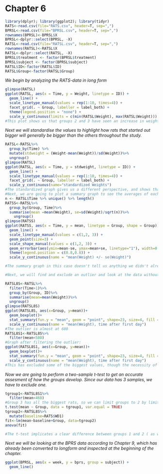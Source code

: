 # Chapter 6
```r
library(dplyr); library(ggplot2); library(tidyr)
RATS<-read.csv(file="RATS.csv", header=T, sep=",")
BPRSL<-read.csv(file="BPRSL.csv", header=T, sep=",")
rownames(BPRSL)<-BPRSL$X
BPRSL<-dplyr::select(BPRSL, -X)
RATSL<-read.csv(file="RATSL.csv", header=T, sep=",")
rownames(RATSL)<-RATSL$X
RATSL<-dplyr::select(RATSL, -X)
BPRSL$treatment <- factor(BPRSL$treatment)
BPRSL$subject <- factor(BPRSL$subject)
RATSL$ID<-factor(RATSL$ID)
RATSL$Group<-factor(RATSL$Group)
```
<i> We begin by analyzing the RATS-data in long form </i>
```r

glimpse(RATSL)
ggplot(RATSL, aes(x = Time, y = Weight, linetype = ID)) +
  geom_line() +
  scale_linetype_manual(values = rep(1:10, times=4)) +
  facet_grid(. ~ Group, labeller = label_both) +
  theme(legend.position = "none") + 
  scale_y_continuous(limits = c(min(RATSL$Weight), max(RATSL$Weight)))
#This plot shows us that groups 2 and 3 have seen an increase in weight on average, while the rats in group 1 grew noticeably less. All the rats in these two groups started growing significantly faster around day 43-44, and their growth had either stagnated or started regressing before then.
```
<i>Next we will standardise the values to highlight how rats that started out bigger will generally be bigger than the others throughout the study.</i>
``` r

RATSL<-RATSL%>%
  group_by(Time) %>%
  mutate(stdweight = (Weight-mean(Weight))/sd(Weight))%>%
  ungroup()
glimpse(RATSL)
ggplot(RATSL, aes(x = Time, y = stdweight, linetype = ID)) +
  geom_line() +
  scale_linetype_manual(values = rep(1:10, times=4)) +
  facet_grid(. ~ Group, labeller = label_both) +
  scale_y_continuous(name="standardized Weights")
#The standardized graph gives us a different perspective, and shows that the 3 groups are very similar after standardization, implying that the treatments administered would all have similar effects. 
#Next, we are going to plot a summary graph to see the averages of each group of rats.
n <- RATSL$Time %>% unique() %>% length()
RATSS<-RATSL%>%
  group_by(Group, Time)%>%
  summarise(mean =mean(Weight), se=sd(Weight)/sqrt(n))%>%
    ungroup()
glimpse(RATSS)
ggplot(RATSS, aes(x = Time, y = mean, linetype = Group, shape = Group)) +
  geom_line() +
  scale_linetype_manual(values = c(1,2, 3)) +
  geom_point(size=3) +
  scale_shape_manual(values = c(1,2, 3)) +
  geom_errorbar(aes(ymin=mean-se, ymax=mean+se, linetype="1"), width=0.3) +
  theme(legend.position = c(0.8,0.8)) +
  scale_y_continuous(name = "mean(Weight) +/- se(Weight)")

#The summary graph in this case doesn't tell us anything we didn't already know, because the sample size was small enough that the first graphs suited us fine. The summary graph would be more useful if we had hundreds of rats that made it impossible to make out anything useful from their graphs.

#Next, we will find and exclude an outlier and look at the data without it.

RATSL8S<-RATSL%>%
  filter(Time>1)%>%
  group_by(Group, ID)%>%
  summarise(mean=mean(Weight))%>%
  ungroup()
glimpse(RATSL8S)
ggplot(RATSL8S, aes(x=Group, y=mean))+
  geom_boxplot()+
  stat_summary(fun.y = "mean", geom = "point", shape=23, size=4, fill = "white") +
  scale_y_continuous(name = "mean(Weight), time after first day")
#The outlier is almost at 600
RATSL8S1<-RATSL8S%>%
  filter(mean<580)
#Graph after filtering the outlier:
ggplot(RATSL8S1, aes(x=Group, y=mean))+
  geom_boxplot()+
  stat_summary(fun.y = "mean", geom = "point", shape=23, size=4, fill = "white") +
  scale_y_continuous(name = "mean(Weight), time after first day")
#This has excluded some of the biggest values, though the necessity of this action was questionable since there wasn't really one single value that was well above any other, but rather a few values above 580 that were further apart from each other than the rest.
```
<i>Now we are going to perform a two-sample t-test to get an accurate assesment of how the groups develop. Since our data has 3 samples, we have to exclude one. </i>
```r
tgroup1<-RATSL8S1%>%
  filter(mean<460)
#Group 3 has all the biggest rats, so we can limit groups to 2 by limiting mean to a certain number, in this case 460. Groups 2 and 3 looked very similar, which is why 1 and 2 were chosen for the t-test.
t.test(mean ~ Group, data = tgroup1, var.equal = TRUE)
tgroup2<-RATSL8S%>%
  mutate(baseline=RATS$WD1)
fit<-lm(mean~baseline+Group, data=tgroup2)
anova(fit)

#The t-test implicates a clear difference between groups 1 and 2 ( as we already knew), with a mean difference most likely between -204 and -170. 
```
<i> Next we will be looking at the BPRS data according to Chapter 9, which has already been converted to longform and inspected at the beginning of the chapter. </i>
```r
ggplot(BPRSL, aes(x = week, y = bprs, group = subject)) +
  geom_line()





```